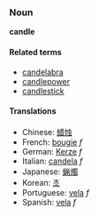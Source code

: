 ===Noun===
'''candle'''

====Related terms====
*[[candelabra]]
*[[candlepower]]
*[[candlestick]]

====Translations====
*Chinese: [[蜡烛]]
*French: [[bougie]] ''f''
*German: [[Kerze]] ''f''
*Italian: [[candela]] ''f''
*Japanese: [[蝋燭]]
*Korean: [[초]]
*Portuguese: [[vela]] ''f''
*Spanish: [[vela]] ''f''